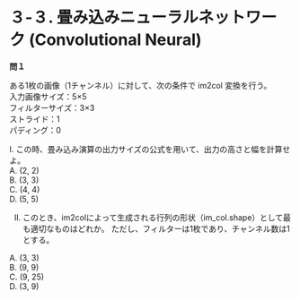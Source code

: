# ３-３. 畳み込みニューラルネットワーク (Convolutional Neural)

**問１**

ある1枚の画像（1チャンネル）に対して、次の条件で im2col 変換を行う。  
入力画像サイズ：5×5  
フィルターサイズ：3×3  
ストライド：1  
パディング：0  

I. この時、畳み込み演算の出力サイズの公式を用いて、出力の高さと幅を計算せよ。  
A. (2, 2)  
B. (3, 3)  
C. (4, 4)  
D. (5, 5)  

II. このとき、im2colによって生成される行列の形状（im_col.shape）として最も適切なものはどれか。
ただし、フィルターは1枚であり、チャンネル数は1とする。  

A. (3, 3)  
B. (9, 9)  
C. (9, 25)  
D. (3, 9)  

